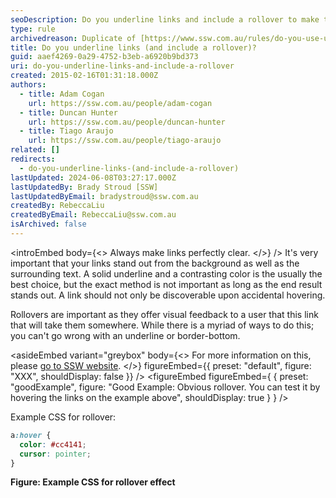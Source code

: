 ```yaml
---
seoDescription: Do you underline links and include a rollover to make them stand out from the background and surrounding text?
type: rule
archivedreason: Duplicate of [https://www.ssw.com.au/rules/do-you-use-underlines-only-on-links](/rules/do-you-use-underlines-only-on-links)
title: Do you underline links (and include a rollover)?
guid: aaef4269-0a29-4752-b3eb-a6920b9bd373
uri: do-you-underline-links-and-include-a-rollover
created: 2015-02-16T01:31:18.000Z
authors:
  - title: Adam Cogan
    url: https://ssw.com.au/people/adam-cogan
  - title: Duncan Hunter
    url: https://ssw.com.au/people/duncan-hunter
  - title: Tiago Araujo
    url: https://ssw.com.au/people/tiago-araujo
related: []
redirects:
  - do-you-underline-links-(and-include-a-rollover)
lastUpdated: 2024-06-08T03:27:17.000Z
lastUpdatedBy: Brady Stroud [SSW]
lastUpdatedByEmail: bradystroud@ssw.com.au
createdBy: RebeccaLiu
createdByEmail: RebeccaLiu@ssw.com.au
isArchived: false
---
```


<introEmbed
  body={<>
Always make links perfectly clear.
  </>}
/>
It's very important that your links stand out from the background as well as the surrounding text. A solid underline and a contrasting color is the usually the best choice, but the exact method is not important as long as the end result stands out. A link should not only be discoverable upon accidental hovering.

Rollovers are important as they offer visual feedback to a user that this link that will take them somewhere. While there is a myriad of ways to do this; you can't go wrong with an underline or border-bottom.

<asideEmbed
  variant="greybox"
  body={<>
    For more information on this, please [go to SSW website](https://www.ssw.com.au/).
  </>}
  figureEmbed={{
    preset: "default",
    figure: "XXX",
    shouldDisplay: false
  }}
/>
<figureEmbed figureEmbed={ {
  preset: "goodExample",
  figure: "Good Example: Obvious rollover. You can test it by hovering the links on the example above",
  shouldDisplay: true
} } />


Example CSS for rollover:

```css
a:hover {
  color: #cc4141;
  cursor: pointer;
}
```

**Figure: Example CSS for rollover effect**

